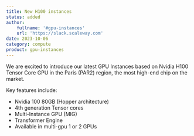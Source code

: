 ```yaml
---
title: New H100 instances
status: added
author:
    fullname: '#gpu-instances'
    url: 'https://slack.scaleway.com'
date: 2023-10-06
category: compute
product: gpu-instances
---
```


We are excited to introduce our latest GPU Instances based on Nvidia H100 Tensor Core GPU in the Paris (PAR2) region, the most high-end chip on the market.

Key features include:
- Nvidia 100 80GB (Hopper architecture)
- 4th generation Tensor cores
- Multi-Instance GPU (MIG)
- Transformer Engine
- Available in multi-gpu 1 or 2 GPUs

